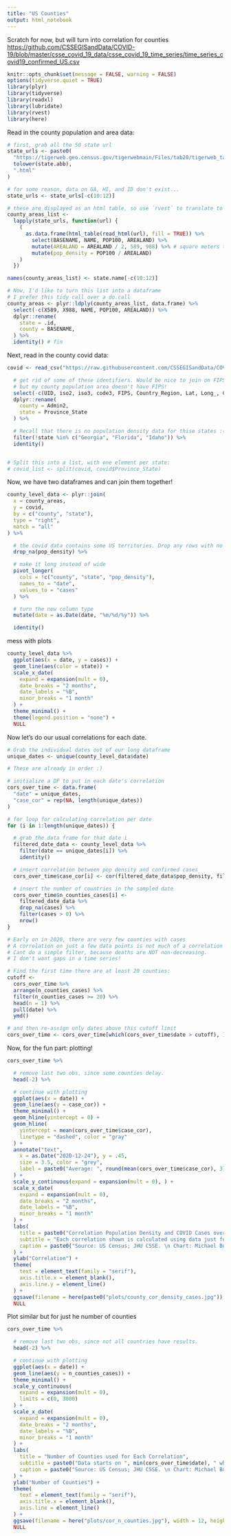 ```yaml
---
title: "US Counties"
output: html_notebook
---
```


Scratch for now, but will turn into correlation for counties <https://github.com/CSSEGISandData/COVID-19/blob/master/csse_covid_19_data/csse_covid_19_time_series/time_series_covid19_confirmed_US.csv>

```r
knitr::opts_chunk$set(message = FALSE, warning = FALSE)
options(tidyverse.quiet = TRUE)
library(plyr)
library(tidyverse)
library(readxl)
library(lubridate)
library(rvest)
library(here)
```

Read in the county population and area data:

```r

# first, grab all the 50 state url
state_urls <- paste0(
  "https://tigerweb.geo.census.gov/tigerwebmain/Files/tab20/tigerweb_tab20_county_2010_",
  tolower(state.abb),
  ".html"
)

# for some reason, data on GA, HI, and ID don't exist...
state_urls <- state_urls[-c(10:12)]

# these are displayed as an html table, so use `rvest` to translate to dataframe.
county_areas_list <-
  lapply(state_urls, function(url) {
    (
      as.data.frame(html_table(read_html(url), fill = TRUE)) %>%
        select(BASENAME, NAME, POP100, AREALAND) %>%
        mutate(AREALAND = AREALAND / 2, 589, 988) %>% # square meters to square miles conversion
        mutate(pop_density = POP100 / AREALAND)
    )
  })

names(county_areas_list) <- state.name[-c(10:12)]

# Now, I'd like to turn this list into a dataframe
# I prefer this tidy call over a do.call
county_areas <- plyr::ldply(county_areas_list, data.frame) %>%
  select(-c(X589, X988, NAME, POP100, AREALAND)) %>%
  dplyr::rename(
    state = .id,
    county = BASENAME,
  ) %>%
  identity() # fin
```

Next, read in the county covid data:

```r
covid <- read_csv("https://raw.githubusercontent.com/CSSEGISandData/COVID-19/master/csse_covid_19_data/csse_covid_19_time_series/time_series_covid19_confirmed_US.csv") %>%

  # get rid of some of these identifiers. Would be nice to join on FIPS,
  # but my county population area doesn't have FIPS!
  select(-c(UID, iso2, iso3, code3, FIPS, Country_Region, Lat, Long_, Combined_Key)) %>%
  dplyr::rename(
    county = Admin2,
    state = Province_State
  ) %>%

  # Recall that there is no population density data for thise states :(
  filter(!state %in% c("Georgia", "Florida", "Idaho")) %>%
  identity()


# Split this into a list, with one element per state:
# covid_list <- split(covid, covid$Province_State)
```

Now, we have two dataframes and can join them together!

```r
county_level_data <- plyr::join(
  x = county_areas,
  y = covid,
  by = c("county", "state"),
  type = "right",
  match = "all"
) %>%

  # the covid data contains some US territories. Drop any rows with no pop data
  drop_na(pop_density) %>%

  # make it long instead of wide
  pivot_longer(
    cols = !c("county", "state", "pop_density"),
    names_to = "date",
    values_to = "cases"
  ) %>%

  # turn the new column type
  mutate(date = as.Date(date, "%m/%d/%y")) %>%

  identity()
```

mess with plots

```r
county_level_data %>%
  ggplot(aes(x = date, y = cases)) +
  geom_line(aes(color = state)) +
  scale_x_date(
    expand = expansion(mult = 0),
    date_breaks = "2 months",
    date_labels = "%B",
    minor_breaks = "1 month"
  ) +
  theme_minimal() +
  theme(legend.position = "none") +
  NULL
```

Now let's do our usual correlations for each date.

```r
# Grab the individual dates out of our long dataframe
unique_dates <- unique(county_level_data$date)

# These are already in order :)

# initialize a DF to put in each date's correlation
cors_over_time <- data.frame(
  "date" = unique_dates,
  "case_cor" = rep(NA, length(unique_dates))
)

# for loop for calculating correlation per date
for (i in 1:length(unique_dates)) {

  # grab the data frame for that date i
  filtered_date_data <- county_level_data %>%
    filter(date == unique_dates[i]) %>%
    identity()

  # insert correlation between pop density and confirmed cases
  cors_over_time$case_cor[i] <- cor(filtered_date_data$pop_density, filtered_date_data$cases, use = "complete.obs")

  # insert the number of countries in the sampled date
  cors_over_time$n_counties_cases[i] <-
    filtered_date_data %>%
    drop_na(cases) %>%
    filter(cases > 0) %>%
    nrow()
}

# Early on in 2020, there are very few counties with cases
# A correlation on just a few data points is not much of a correlation at all, so I will filter these out.
# Cant do a simple filter, because deaths are NOT non-decreasing.
# I don't want gaps in a time series!

# Find the first time there are at least 20 counties:
cutoff <-
  cors_over_time %>%
  arrange(n_counties_cases) %>%
  filter(n_counties_cases >= 20) %>%
  head(n = 1) %>%
  pull(date) %>%
  ymd()

# and then re-assign only dates above this cutoff limit
cors_over_time <- cors_over_time[which(cors_over_time$date > cutoff), ]
```

Now, for the fun part: plotting!

```r
cors_over_time %>%

  # remove last two obs, since some counties delay.
  head(-2) %>%

  # continue with plotting
  ggplot(aes(x = date)) +
  geom_line(aes(y = case_cor)) +
  theme_minimal() +
  geom_hline(yintercept = 0) +
  geom_hline(
    yintercept = mean(cors_over_time$case_cor),
    linetype = "dashed", color = "gray"
  ) +
  annotate("text",
    x = as.Date("2020-12-24"), y = .45,
    size = 3.5, color = "grey",
    label = paste0("Average: ", round(mean(cors_over_time$case_cor), 3))
  ) +
  scale_y_continuous(expand = expansion(mult = 0), ) +
  scale_x_date(
    expand = expansion(mult = 0),
    date_breaks = "2 months",
    date_labels = "%B",
    minor_breaks = "1 month"
  ) +
  labs(
    title = paste0("Correlation Population Density and COVID Cases over each US County"),
    subtitle = "Each correlation shown is calculated using data just for that date, not cumulative.",
    caption = paste0("Source: US Census; JHU CSSE. \n Chart: Michael Boerman, https://github.com/michaelboerman \n Data is taken for counties excluding from FL, GA, ID, and DC. \n Data from ", min(cors_over_time$date), " to ", max(cors_over_time$date) - 2)
  ) +
  ylab("Correlation") +
  theme(
    text = element_text(family = "serif"),
    axis.title.x = element_blank(),
    axis.line.y = element_line()
  ) +
  ggsave(filename = here(paste0("plots/county_cor_density_cases.jpg")), width = 12, height = 6) +
  NULL
```

Plot similar but for just he number of counties

```r
cors_over_time %>%

  # remove last two obs, since not all countries have results.
  head(-2) %>%

  # continue with plotting
  ggplot(aes(x = date)) +
  geom_line(aes(y = n_counties_cases)) +
  theme_minimal() +
  scale_y_continuous(
    expand = expansion(mult = 0),
    limits = c(0, 3000)
  ) +
  scale_x_date(
    expand = expansion(mult = 0),
    date_breaks = "2 months",
    date_labels = "%B",
    minor_breaks = "1 month"
  ) +
  labs(
    title = "Number of Counties used for Each Correlation",
    subtitle = paste0("Data starts on ", min(cors_over_time$date), " which is the first day with cases in at least 20 counties."),
    caption = paste0("Source: US Census; JHU CSSE. \n Chart: Michael Boerman, https://github.com/michaelboerman \n Data is taken for counties excluding from FL, GA, ID, and DC. \n Data from ", min(cors_over_time$date), " to ", max(cors_over_time$date) - 2)
  ) +
  ylab("Number of Counties") +
  theme(
    text = element_text(family = "serif"),
    axis.title.x = element_blank(),
    axis.line = element_line()
  ) +
  ggsave(filename = here("plots/cor_n_counties.jpg"), width = 12, height = 6) +
  NULL
```
